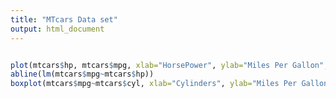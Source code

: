 ```yaml
---
title: "MTcars Data set"
output: html_document
---
```




```r

```


```r
plot(mtcars$hp, mtcars$mpg, xlab="HorsePower", ylab="Miles Per Gallon", main="Relationship between Miles Per Gallon and Horsepower")
abline(lm(mtcars$mpg~mtcars$hp))
boxplot(mtcars$mpg~mtcars$cyl, xlab="Cylinders", ylab="Miles Per Gallon", main="Miles Per Gallon by Cylinder")
```
